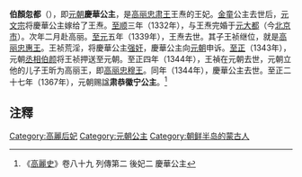 '''伯顏忽都'''（{{bd|？||1344年|}}），即[[元朝|元朝]]'''慶華公主'''，是[[高丽|高丽]][[高丽忠肃王|忠肃王]]王焘的王妃。[[金童_(曹國長公主)|金童]]公主去世后，[[元文宗|元文宗]]将慶華公主嫁给了王焘。[[至顺|至顺]]三年（1332年），与王焘完婚于[[元大都|元大都]]（今[[北京市|北京市]]）。次年二月赴高丽。[[至元_(元顺帝)|至元]]五年（1339年），王焘去世。其子王祯继位，就是[[高丽忠惠王|高丽忠惠王]]。王祯荒淫，将慶華公主[[强奸|强奸]]，慶華公主向[[元朝|元朝]]申诉。[[至正|至正]]（1343年），元朝[[丞相|丞相]][[伯顏_(蔑兒乞部)|伯颜]]将王祯押送至元朝。至正四年（1344年），王禎在元朝去世，元朝立他的儿子王昕为高丽王，即[[高丽忠穆王|高丽忠穆王]]。同年（1344年），慶華公主去世。至正二十七年（1367年），元朝赐諡'''肃恭徽宁公主'''。<ref>《[[高麗史|高麗史]]》卷八十九 列傳第二 後妃二 慶華公主</ref>

==注釋==
{{reflist}}

{{高麗王后}}
{{元朝人物小作品}}

[[Category:高麗后妃|Category:高麗后妃]]
[[Category:元朝公主|Category:元朝公主]]
[[Category:朝鲜半岛的蒙古人|Category:朝鲜半岛的蒙古人]]